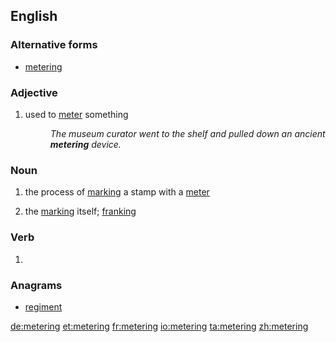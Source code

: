 ==English==

===Alternative forms===
* [[metering]]

===Adjective===
{{en-adj|-}}

# used to [[meter]] something
#: ''The museum curator went to the shelf and pulled down an ancient '''metering''' device.''

===Noun===
{{en-noun}}
# {{context|chiefly|US|lang=en}} the process of [[mark]]ing a stamp with a [[meter]]
# {{context|chiefly|US|lang=en}} the [[mark]]ing itself; [[franking]]

===Verb===
{{head|en|present participle}}

# {{present participle of|meter|lang=en}}

===Anagrams===
* [[regiment#English|regiment]]

[[de:metering]]
[[et:metering]]
[[fr:metering]]
[[io:metering]]
[[ta:metering]]
[[zh:metering]]